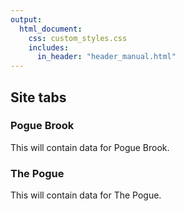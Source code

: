 ```yaml
---
output: 
  html_document:
    css: custom_styles.css
    includes: 
      in_header: "header_manual.html" 
---
```

## Site tabs {.tabset .tabset-fade .tabset-pills}

### Pogue Brook

This will contain data for Pogue Brook.

### The Pogue

This will contain data for The Pogue. 

## {-}
